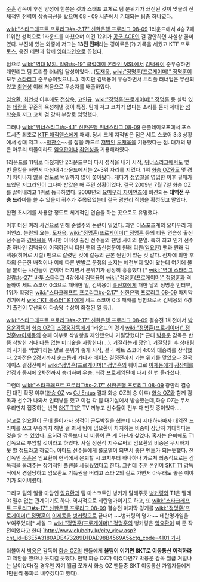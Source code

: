 [[주훈]] 감독이 후진 양성에 힘쏟은 것과 스태프 교체로 팀 분위기가 쇄신된 것이 맞물려 전체적인 전력이 상승곡선을 탔으며 08 - 09 시즌에서 기대되는 팀중 하나였다.

[[wiki:"스타크래프트 프로리그#s-2.17" 신한은행 프로리그 08-09]] 1라운드에서 4승 7패 11위란 성적으로 1라운드를 마쳤으며 이건 12위가 [[공군 ACE]]인 걸 감안하면 사실상 꼴찌였다. 부진해 있는 와중에 저그는 '''13전 전패'''라는 경이로운(?) 기록을 세웠고 KTF 프로토스, 웅진 테란과 함께 [[잉여라인]]으로 꼽혔다.

덤으로 [[wiki:"역대 MSL 일람#s-19" 클럽데이 온라인 MSL]]에서 [[김택용]]이 준우승하면 개인리그 팀 트리플 러너업 달성이었다…([[도재욱]], [[wiki:"정명훈(프로게이머)" 정명훈]]이 모두 [[스타리그]] 준우승이었으니…). 하지만 김택용이 우승하면서 트리플 러너업은 무산되었고 [[최연성]] 이래 처음으로 우승자를 배출하였다.

[[임요환]], [[최연성]] 이후에도 [[전상욱]], [[고인규]], [[wiki:"정명훈(프로게이머)" 정명훈]] 등 실력 있는 [[테란]]을 꾸준히 육성해낸 것이 특징. 팀에 저그 코치가 없다는 소리를 듣자 제대한 [[성학승]]을 저그 코치 겸 강화 부장로 임명했다.

그러나 [[wiki:"위너스리그#s-4.1" 신한은행 위너스리그 08-09]] 준플레이오프에서 포스트시즌 최초로 [[KTF 매직엔스]]에게 패배. 당시 크게 지적받은 점은 세트 스코어 3:3 상황에서 상대 저그 ~~[[박찬수]]~~를 잡을 카드로 [[저막]]인 [[도재욱]]을 기용했다는 점. 대개의 평은 아무리 퇴물이라도 [[임요환]]이나 [[최연성]]을 기용해라였다. 

1라운드를 11위로 마쳤지만 2라운드부터 다시 성적을 내기 시작, [[위너스리그]]에서도 몇 번 올킬을 하면서 마침내 4라운드에서는 2~3위 자리를 지켰다. 1위 [[화승 OZ]]와도 몇 경기 차이나지 않을 정도로 턱밑까지 많이 쫓아왔다. 게다가 [[정영철]]을 영입한 이후 필패카드였던 저그라인이 그나마 밥값은 해 주던 상황이었다. 결국 2009년 7월 7일 화승 OZ를 끌어내리고 1위로 등극하였다. 2008년의 [[요미우리 자이언츠]]에 비견되는 '''대역전 우승 드라마'''를 쓸 수 있을지 귀추가 주목됐었는데 결국 광안리 직행을 확정짓고 말았다.

한편 초시계를 사용할 정도로 체계적인 연습을 하는 곳으로도 유명했다.

이후 터진 여러 사건으로 인해 순혈주의 논란이 일었다. 과연 이스포츠계의 요미우리 자이언츠. 논란의 요는, [[도재욱]], [[wiki:"정명훈(프로게이머)" 정명훈]] 등의 티원 연습생 출신 선수들과 [[김택용]]을 위시한 이적생 출신 선수들의 팬덤 사이의 분열. 특히 최고 인기 선수 중 하나인 김택용이 이적하면서 티원 팬의 출신성분이 원래 티원([[임요환]]) 팬과 원래 김택용(히어로 시절) 팬으로 갈렸던 것에 갈등의 근본 원인이 있는 것 같다. 전자에 의한 후자의 은근한 배척이나 이에 따른 반발로 분쟁의 소지는 예전부터 있어 왔는데 여기에 불을 붙이는 사건들이 연이어 터지면서 분위기가 굉장히 흉흉했다 [* [[wiki:"역대 스타리그 일람#s-27" 바투 스타리그]] 4강에서 [[김택용]]이 [[wiki:"정명훈(프로게이머)" 정명훈]]과 격돌하여 세트 스코어 0:3으로 패배한 일, 김택용이 [[홍진호]]에게 패한 날의 정명훈 인터뷰, 1위가 확정된 [[wiki:"스타크래프트 프로리그#s-2.17" 신한은행 프로리그 08-09]] 마지막 경기에서 [[wiki:"KT 롤스터" KT]]에게 세트 스코어 0:3 패배를 당함으로써 김택용의 4경기 출전이 무산되어 다승왕 수상이 좌절된 일 등.].

[[wiki:"스타크래프트 프로리그#s-2.17" 신한은행 프로리그 08-09]] 결승전 1차전에서 [[박용운]]감독이 [[화승 OZ]]의 [[조정웅]]감독에게 1라운드의 경기 [[wiki:"정명훈(프로게이머)" 정명훈]]vs[[이제동]]의 승패 여부로 삭발빵을 제안했으나 거절당했다[* 근대 [[박용운]] 감독은 반쯤 삭발한 거나 다름 없는 머리숱을 자랑한다(…). 거절하는게 당연]. 거절당한 후 상대팀의 사기를 꺽었다라는 말로 분위기 좋게 시작, 결국 세트 스코어 4:0의 대승리를 장식했다.
2차전은 2경기까지 순조롭게 가다가 에이스 결정전까지 가는 위기를 맞았으나 결국 에이스 결정전에서 [[wiki:"정명훈(프로게이머)" 정명훈]]의 훼이크로 [[이제동]]에게 [[광삼패]]를 안김과 동시에 2차전까지 승리하며 우승. 최강 프로게임단에 다시 한 번 올라섰다.

그런데 [[wiki:"스타크래프트 프로리그#s-2.17" 신한은행 프로리그 08-09]] 광안리 결승전 대전 확정 이후([[화승 OZ]] vs [[CJ Entus]] 결과 화승 OZ의 승 이후) [[화승 OZ]]와 함께 감독과 선수가 나와서 인터뷰를 했고 이걸 각 팀 대기실에서 방송했는데,화승 OZ는 무서우리만치 집중하는 반면 [[SKT T1]]은 TV 꺼놓고 선수들이 전부 다 딴짓 중이었다….

참고로 [[임요환]]이 군대 들어가자 성적이 곤두박질을 쳤는데 다시 제대하자마자 대역전 드라마를 쓰고 우승까지 해낸 걸 봐서 팀에 임요환이 차지하는 비중이 상당히 거대하다는 것을 알 수 있었다. 오히려 감독보다 더 비중이 큰 게 아닌가 싶었다. 혹자는 은퇴해도 T1 감독으로 부임할 것이라고 하였다. 사실 정신적 지주로써의 임요환의 비중은 무시하지 못 할 정도라고 하였다. 아마도 선수들에게 롤모델이 되면서 좋은 멘토가 되는듯했다.
전 감독인 [[주훈]]은 임요환이 현역에서 은퇴할 시 코치부터 하나하나 가르쳐 최종적으로는 감독직을 물려주는 장기적인 플랜을 세워뒀었다고 한다. 그런데 주훈 본인이 [[SKT T1]] 감독직에서 경질당하고 임요환도 기득권을 버리고 스타 2의 길로 가면서 아무래도 좋은 이야기가 되어버렸다.

그리고 팀의 얼굴 마담인 [[임요환]]과 팀 마스코트인 벙키가 말해주듯 [[벙커링]]와 T1은 뗄레야 뗄수 없는 관계이기도 하다. 역사적으로 테란명가이기도 하고, 또 [[wiki:"스타크래프트 프로리그#s-17" 신한은행 프로리그 08-09]] 결승전 마지막 경기를 [[wiki:"정명훈(프로게이머)" 정명훈]]이 [[이제동]]을 [[벙커링]]으로 끝내며 ~~벙커링의 명가~~ 테란명가임을 보여주었다[* 사실 그 [[wiki:"정명훈(프로게이머)" 정명훈]]의 벙커링은 [[임요환]]이 짜 준 작전이었다고 한다.][[http://www.clubcity.kr/city_view.asp?cnt_id=B3E5A3180ADE473289D1DAD98B4569A5&ctg_code=4101 기사]].

더불어서 [[박용운]] 감독이 [[화승 OZ]]의 팬들에게 '''울팀이 이기면 SKT로 이동통신 이적하라'''고 제안을 했으나 못지킬 듯했다. 만약 화승 OZ가 이겼다면?? 박용운 감독 월급 거덜나는 날이었다(질 경우엔 자기 월급 쪼개서 화승 OZ 팬들중 SKT 이동통신 가입자들에게 1만원씩 통화료 내주겠다고 했다).
